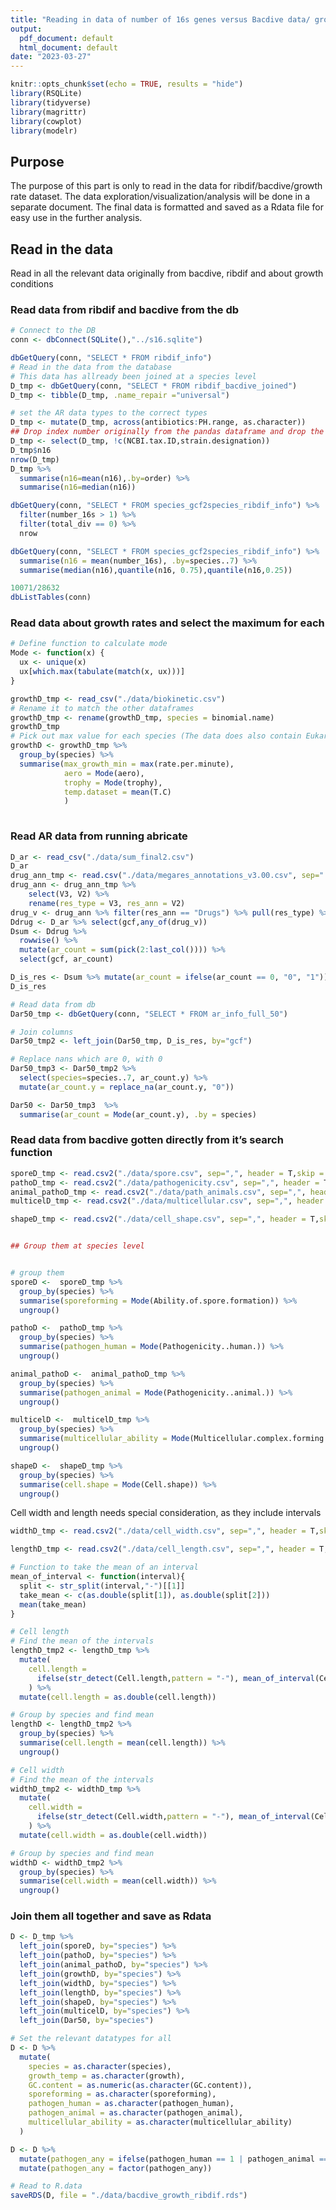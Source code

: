 ```yaml
---
title: "Reading in data of number of 16s genes versus Bacdive data/ growthrate"
output:
  pdf_document: default
  html_document: default
date: "2023-03-27"
---
```


```r
knitr::opts_chunk$set(echo = TRUE, results = "hide")
library(RSQLite)
library(tidyverse)
library(magrittr)
library(cowplot)
library(modelr)
```

## Purpose
The purpose of this part is only to read in the data for ribdif/bacdive/growth rate dataset. The data exploration/visualization/analysis will be done in a separate document.
The final data is formatted and saved as a Rdata file for easy use in the further analysis.


## Read in the data

Read in all the relevant data originally from bacdive, ribdif and about growth conditions

### Read data from ribdif and bacdive from the db


```r
# Connect to the DB
conn <- dbConnect(SQLite(),"../s16.sqlite")

dbGetQuery(conn, "SELECT * FROM ribdif_info")
# Read in the data from the database
# This data has allready been joined at a species level
D_tmp <- dbGetQuery(conn, "SELECT * FROM ribdif_bacdive_joined")
D_tmp <- tibble(D_tmp, .name_repair ="universal")

# set the AR data types to the correct types
D_tmp <- mutate(D_tmp, across(antibiotics:PH.range, as.character))
## Drop index number originally from the pandas dataframe and drop the NCBI.tax.ID
D_tmp <- select(D_tmp, !c(NCBI.tax.ID,strain.designation))
D_tmp$n16
nrow(D_tmp)
D_tmp %>% 
  summarise(n16=mean(n16),.by=order) %>% 
  summarise(n16=median(n16))

dbGetQuery(conn, "SELECT * FROM species_gcf2species_ribdif_info") %>% 
  filter(number_16s > 1) %>% 
  filter(total_div == 0) %>% 
  nrow

dbGetQuery(conn, "SELECT * FROM species_gcf2species_ribdif_info") %>% 
  summarise(n16 = mean(number_16s), .by=species..7) %>%
  summarise(median(n16),quantile(n16, 0.75),quantile(n16,0.25))

10071/28632
dbListTables(conn)
```
### Read data about growth rates and select the maximum for each

```r
# Define function to calculate mode
Mode <- function(x) {
  ux <- unique(x)
  ux[which.max(tabulate(match(x, ux)))]
}

growthD_tmp <- read_csv("./data/biokinetic.csv")
# Rename it to match the other dataframes
growthD_tmp <- rename(growthD_tmp, species = binomial.name)
growthD_tmp
# Pick out max value for each species (The data does also contain Eukarya and Archaea)
growthD <- growthD_tmp %>% 
  group_by(species) %>% 
  summarise(max_growth_min = max(rate.per.minute), 
            aero = Mode(aero),
            trophy = Mode(trophy),
            temp.dataset = mean(T.C) 
            )
  
```
### Read AR data from running abricate

```r

D_ar <- read_csv("./data/sum_final2.csv")
D_ar
drug_ann_tmp <- read.csv("./data/megares_annotations_v3.00.csv", sep="|", skip=1, header=FALSE)
drug_ann <- drug_ann_tmp %>% 
    select(V3, V2) %>%
    rename(res_type = V3, res_ann = V2)
drug_v <- drug_ann %>% filter(res_ann == "Drugs") %>% pull(res_type) %>% unique()
Ddrug <- D_ar %>% select(gcf,any_of(drug_v))
Dsum <- Ddrug %>% 
  rowwise() %>% 
  mutate(ar_count = sum(pick(2:last_col()))) %>% 
  select(gcf, ar_count)

D_is_res <- Dsum %>% mutate(ar_count = ifelse(ar_count == 0, "0", "1"))
D_is_res

# Read data from db
Dar50_tmp <- dbGetQuery(conn, "SELECT * FROM ar_info_full_50")

# Join columns
Dar50_tmp2 <- left_join(Dar50_tmp, D_is_res, by="gcf") 

# Replace nans which are 0, with 0
Dar50_tmp3 <- Dar50_tmp2 %>% 
  select(species=species..7, ar_count.y) %>%
  mutate(ar_count.y = replace_na(ar_count.y, "0"))

Dar50 <- Dar50_tmp3  %>% 
  summarise(ar_count = Mode(ar_count.y), .by = species)


```


### Read data from bacdive gotten directly from it's search function

```r

sporeD_tmp <- read.csv2("./data/spore.csv", sep=",", header = T,skip = 2)
pathoD_tmp <- read.csv2("./data/pathogenicity.csv", sep=",", header = T,skip = 2)
animal_pathoD_tmp <- read.csv2("./data/path_animals.csv", sep=",", header = T,skip = 2)
multicelD_tmp <- read.csv2("./data/multicellular.csv", sep=",", header = T,skip = 2)

shapeD_tmp <- read.csv2("./data/cell_shape.csv", sep=",", header = T,skip = 2)


## Group them at species level


# group them
sporeD <-  sporeD_tmp %>% 
  group_by(species) %>% 
  summarise(sporeforming = Mode(Ability.of.spore.formation)) %>% 
  ungroup()

pathoD <-  pathoD_tmp %>% 
  group_by(species) %>% 
  summarise(pathogen_human = Mode(Pathogenicity..human.)) %>% 
  ungroup()

animal_pathoD <-  animal_pathoD_tmp %>% 
  group_by(species) %>% 
  summarise(pathogen_animal = Mode(Pathogenicity..animal.)) %>% 
  ungroup()

multicelD <-  multicelD_tmp %>% 
  group_by(species) %>% 
  summarise(multicellular_ability = Mode(Multicellular.complex.forming.ability)) %>% 
  ungroup()

shapeD <-  shapeD_tmp %>% 
  group_by(species) %>% 
  summarise(cell.shape = Mode(Cell.shape)) %>% 
  ungroup()

```

Cell width and length needs special consideration,
as they include intervals
```r
widthD_tmp <- read.csv2("./data/cell_width.csv", sep=",", header = T,skip = 2)

lengthD_tmp <- read.csv2("./data/cell_length.csv", sep=",", header = T,skip = 2)

# Function to take the mean of an interval
mean_of_interval <- function(interval){
  split <- str_split(interval,"-")[[1]]
  take_mean <- c(as.double(split[1]), as.double(split[2]))
  mean(take_mean)
}

# Cell length
# Find the mean of the intervals
lengthD_tmp2 <- lengthD_tmp %>% 
  mutate(
    cell.length = 
      ifelse(str_detect(Cell.length,pattern = "-"), mean_of_interval(Cell.length), Cell.length)
    ) %>% 
  mutate(cell.length = as.double(cell.length)) 

# Group by species and find mean
lengthD <- lengthD_tmp2 %>% 
  group_by(species) %>% 
  summarise(cell.length = mean(cell.length)) %>% 
  ungroup()

# Cell width
# Find the mean of the intervals
widthD_tmp2 <- widthD_tmp %>% 
  mutate(
    cell.width = 
      ifelse(str_detect(Cell.width,pattern = "-"), mean_of_interval(Cell.width), Cell.width)
    ) %>% 
  mutate(cell.width = as.double(cell.width)) 

# Group by species and find mean
widthD <- widthD_tmp2 %>% 
  group_by(species) %>% 
  summarise(cell.width = mean(cell.width)) %>% 
  ungroup()


```




### Join them all together and save as Rdata
```r
D <- D_tmp %>% 
  left_join(sporeD, by="species") %>% 
  left_join(pathoD, by="species") %>% 
  left_join(animal_pathoD, by="species") %>% 
  left_join(growthD, by="species") %>% 
  left_join(widthD, by="species") %>%  
  left_join(lengthD, by="species") %>% 
  left_join(shapeD, by="species") %>% 
  left_join(multicelD, by="species") %>% 
  left_join(Dar50, by="species") 

# Set the relevant datatypes for all
D <- D %>% 
  mutate(
    species = as.character(species),
    growth_temp = as.character(growth),
    GC.content = as.numeric(as.character(GC.content)),
    sporeforming = as.character(sporeforming),
    pathogen_human = as.character(pathogen_human),
    pathogen_animal = as.character(pathogen_animal),
    multicellular_ability = as.character(multicellular_ability)
  )

D <- D %>% 
  mutate(pathogen_any = ifelse(pathogen_human == 1 | pathogen_animal == 1, factor(1), factor(0))) %>% 
  mutate(pathogen_any = factor(pathogen_any))

# Read to R.data
saveRDS(D, file = "./data/bacdive_growth_ribdif.rds")
```









